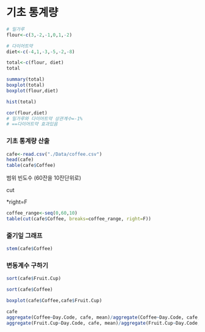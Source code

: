 # 기초 통계량

```{r}
# 밀가루
flour<-c(3,-2,-1,0,1,-2)

# 다이어트약
diet<-c(-4,1,-3,-5,-2,-8)
```

```{r}
total<-c(flour, diet)
total
```

```{r}
summary(total)
boxplot(total)
boxplot(flour,diet)
```

```{r}
hist(total)
```

```{r}
cor(flour,diet)
# 밀가루와 다이어트약 상관계수=-1%
# ==다이어트약 효과있음
```

### 기초 통계량 산출

```{r}
cafe<-read.csv("./Data/coffee.csv")
head(cafe)
table(cafe$Coffee)
```

범위 빈도수 (60잔을 10잔단위로)

cut

\*right=F

```{r}
coffee_range<-seq(0,60,10)
table(cut(cafe$Coffee, breaks=coffee_range, right=F))
```

### 줄기잎 그래프

```{r}
stem(cafe$Coffee)
```

### 변동계수 구하기

```{r}
sort(cafe$Fruit.Cup)
```

```{r}
sort(cafe$Coffee)
```

```{r}
boxplot(cafe$Coffee,cafe$Fruit.Cup)
```

```{r}
cafe
aggregate(Coffee~Day.Code, cafe, mean)/aggregate(Coffee~Day.Code, cafe, sd)
aggregate(Fruit.Cup~Day.Code, cafe, mean)/aggregate(Fruit.Cup~Day.Code, cafe, sd)
```
